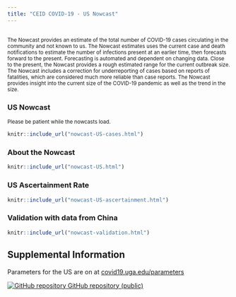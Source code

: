 ```yaml
---
title: "CEID COVID-19 - US Nowcast"
---
```

<p id="disclaimer"></p>

## {.tabset .tabset-fade}

<small>The Nowcast provides an estimate of the total number of COVID-19 cases circulating in the community and not known to us. The Nowcast estimates uses the current case and death notifications to estimate the number of infections present at an earlier time, then forecasts forward to the present. Forecasting is automated and dependent on changing data. Close to the present, the Nowcast provides a rough estimated range for the current outbreak size. The Nowcast includes a correction for underreporting of cases based on reports of fatalities, which are considered much more reliable than case reports. The Nowcast provides insight into the current size of the COVID-19 pandemic as well as the trend in the size. </small>

### US Nowcast
<small>Please be patient while the nowcasts load.</small>
```r
knitr::include_url("nowcast-US-cases.html")
```
<script>iFrameResize({ log: false }, '#nowcast-case-reports')</script>
<!-- <script>reloadOnVisible('nowcast-case-reports')</script> -->
<!-- ### US Nowcast from fatalities -->

<!-- ```{r echo=FALSE, out.extra='id="nowcast-fatalities" scrolling="no" width="100%"'} -->
<!-- knitr::include_url("nowcast-US-fatalities.html") -->
<!-- ``` -->
<!-- <script>iFrameResize({ log: false }, '#nowcast-fatalities')</script> -->

### About the Nowcast

```r
knitr::include_url("nowcast-US.html")
```
<script>iFrameResize({ log: false }, '#nowcast-algorithm')</script>
<script>reloadOnVisible('nowcast-algorithm')</script>

### US Ascertainment Rate

```r
knitr::include_url("nowcast-US-ascertainment.html")
```
<script>iFrameResize({ log: false }, '#nowcast-ascertainment')</script>
<script>reloadOnVisible('nowcast-ascertainment')</script>

### Validation with data from China
```r
knitr::include_url("nowcast-validation.html")
```
<script>iFrameResize({ log: false }, '#nowcast-validation')</script>
<script>reloadOnVisible('nowcast-validation')</script>

## Supplemental Information
  
<div class="container-frames">

Parameters for the US are on at [covid19.uga.edu/parameters](http://covid19.uga.edu/parameters)


<!--Preprint: [download]() -->
  
<p>
  <a href="https://github.com/CEIDatUGA/ncov-nowcast" taget="_blank">
  <img src="images/GitHub-Mark-64px.png" id="github-icon" alt="GitHub repository"/>
  GitHub repository (public)
  </a>
</p>
  
</div>
  
  
  